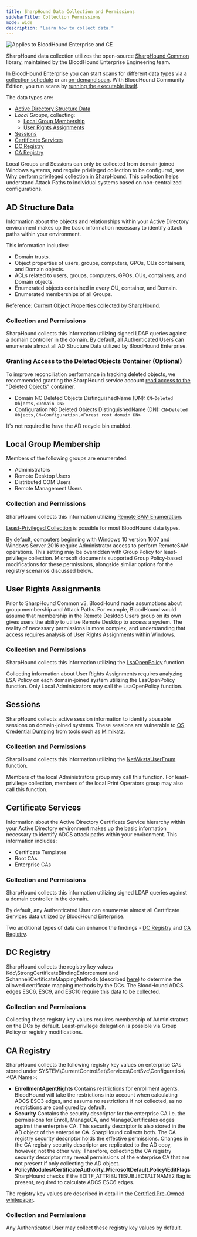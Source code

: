 ```yaml
---
title: SharpHound Data Collection and Permissions
sidebarTitle: Collection Permissions
mode: wide
description: "Learn how to collect data."
---
```


<img noZoom src="/assets/enterprise-AND-community-edition-pill-tag.svg" alt="Applies to BloodHound Enterprise and CE"/>

SharpHound data collection utilizes the open-source [SharpHound Common](https://github.com/SpecterOps/SharpHoundCommon) library, maintained by the BloodHound Enterprise Engineering team.

In BloodHound Enterprise you can start scans for different data types via a [collection schedule](https://github.com/SpecterOps/bloodhound-docs/blob/main//collect-data/enterprise-collection/collection-schedule) or an [on-demand scan](https://github.com/SpecterOps/bloodhound-docs/blob/main//collect-data/enterprise-collection/on-demand-scan).
With BloodHound Community Edition, you run scans by [running the executable itself](https://github.com/SpecterOps/bloodhound-docs/blob/main//collect-data/ce-collection/sharphound).

The data types are:

* [Active Directory Structure Data](https://github.com/SpecterOps/bloodhound-docs/blob/main//collect-data/permissions#ad-structure-data)
* _Local Groups_, collecting:
    * [Local Group Membership](https://github.com/SpecterOps/bloodhound-docs/blob/main//collect-data/permissions#local-group-membership)
    * [User Rights Assignments](https://github.com/SpecterOps/bloodhound-docs/blob/main//collect-data/permissions#user-rights-assignments)
* [Sessions](https://github.com/SpecterOps/bloodhound-docs/blob/main//collect-data/permissions#sessions)
* [Certificate Services](https://github.com/SpecterOps/bloodhound-docs/blob/main//collect-data/permissions#certificate-services)
* [DC Registry](https://github.com/SpecterOps/bloodhound-docs/blob/main//collect-data/permissions#dc-registry)
* [CA Registry](https://github.com/SpecterOps/bloodhound-docs/blob/main//collect-data/permissions#ca-registry)

Local Groups and Sessions can only be collected from domain-joined Windows systems, and require privileged collection to be configured, see [Why perform privileged collection in SharpHound](https://github.com/SpecterOps/bloodhound-docs/blob/main//collect-data/enterprise-collection/privileged-collection). This collection helps understand Attack Paths to individual systems based on non-centralized configurations.

## AD Structure Data

Information about the objects and relationships within your Active Directory environment makes up the basic information necessary to identify attack paths within your environment.

This information includes:

* Domain trusts.
* Object properties of users, groups, computers, GPOs, OUs containers, and Domain objects.
* ACLs related to users, groups, computers, GPOs, OUs, containers, and Domain objects.
* Enumerated objects contained in every OU, container, and Domain.
* Enumerated memberships of all Groups.

Reference: [Current Object Properties collected by SharpHound](https://github.com/SpecterOps/SharpHoundCommon/blob/68a68c6eab5375b46f975274b16ff1acdc35dc48/src/CommonLib/LdapQueries/CommonProperties.cs).

### Collection and Permissions

SharpHound collects this information utilizing signed LDAP queries against a domain controller in the domain. By default, all Authenticated Users can enumerate almost all AD Structure Data utilized by BloodHound Enterprise.

### Granting Access to the Deleted Objects Container (Optional)

To improve reconciliation performance in tracking deleted objects, we recommended granting the SharpHound service account [read access to the "Deleted Objects" container](https://learn.microsoft.com/en-us/troubleshoot/windows-server/identity/non-administrators-view-deleted-object-container).

* Domain NC Deleted Objects DistinguishedName (DN): `CN=Deleted Objects,<Domain DN>`
* Configuration NC Deleted Objects DistinguishedName (DN): `CN=Deleted Objects,CN=Configuration,<Forest root domain DN>`

It's not required to have the AD recycle bin enabled.

## Local Group Membership

Members of the following groups are enumerated:

* Administrators
* Remote Desktop Users
* Distributed COM Users
* Remote Management Users

### Collection and Permissions

SharpHound collects this information utilizing [Remote SAM Enumeration](https://learn.microsoft.com/en-us/windows/security/threat-protection/security-policy-settings/network-access-restrict-clients-allowed-to-make-remote-sam-calls).

<Note>[Least-Privileged Collection](https://github.com/SpecterOps/bloodhound-docs/blob/main//collect-data/enterprise-collection/least-privileged-collection) is possible for most BloodHound data types.</Note>

By default, computers beginning with Windows 10 version 1607 and Windows Server 2016 require Administrator access to perform RemoteSAM operations. This setting may be overridden with Group Policy for least-privilege collection. Microsoft documents supported Group Policy-based modifications for these permissions, alongside similar options for the registry scenarios discussed below.

## User Rights Assignments

Prior to SharpHound Common v3, BloodHound made assumptions about group membership and Attack Paths. For example, BloodHound would assume that membership in the Remote Desktop Users group on its own gives users the ability to utilize Remote Desktop to access a system. The reality of necessary permissions is more complex, and understanding that access requires analysis of User Rights Assignments within Windows.

### Collection and Permissions

SharpHound collects this information utilizing the [LsaOpenPolicy](https://learn.microsoft.com/en-us/windows/win32/api/ntsecapi/nf-ntsecapi-lsaopenpolicy) function.

Collecting information about User Rights Assignments requires analyzing LSA Policy on each domain-joined system utilizing the LsaOpenPolicy function. Only Local Administrators may call the LsaOpenPolicy function.

## Sessions

SharpHound collects active session information to identify abusable sessions on domain-joined systems. These sessions are vulnerable to [OS Credential Dumping](https://attack.mitre.org/techniques/T1003/001/) from tools such as [Mimikatz](https://github.com/ParrotSec/mimikatz).

### Collection and Permissions

SharpHound collects this information utilizing the [NetWkstaUserEnum](https://learn.microsoft.com/en-us/windows/win32/api/lmwksta/nf-lmwksta-netwkstauserenum) function.

Members of the local Administrators group may call this function. For least-privilege collection, members of the local Print Operators group may also call this function.

## Certificate Services

Information about the Active Directory Certificate Service hierarchy within your Active Directory environment makes up the basic information necessary to identify ADCS attack paths within your environment. This information includes:

* Certificate Templates
* Root CAs
* Enterprise CAs

### Collection and Permissions

SharpHound collects this information utilizing signed LDAP queries against a domain controller in the domain.

By default, any Authenticated User can enumerate almost all Certificate Services data utilized by BloodHound Enterprise.

Two additional types of data can enhance the findings - [DC Registry](https://github.com/SpecterOps/bloodhound-docs/blob/main//collect-data/permissions#dc-registry) and [CA Registry](https://github.com/SpecterOps/bloodhound-docs/blob/main//collect-data/permissions#ca-registry).

## DC Registry

SharpHound collects the registry key values Kdc\\StrongCertificateBindingEnforcement and Schannel\\CertificateMappingMethods (described [here](https://support.microsoft.com/en-us/topic/kb5014754-certificate-based-authentication-changes-on-windows-domain-controllers-ad2c23b0-15d8-4340-a468-4d4f3b188f16)) to determine the allowed certificate mapping methods by the DCs. The BloodHound ADCS edges ESC6, ESC9, and ESC10 require this data to be collected.

### Collection and Permissions

Collecting these registry key values requires membership of Administrators on the DCs by default. Least-privilege delegation is possible via Group Policy or registry modifications.

## CA Registry

SharpHound collects the following registry key values on enterprise CAs stored under SYSTEM\\CurrentControlSet\\Services\\CertSvc\\Configuration\\&lt;CA Name&gt;:

* **EnrollmentAgentRights**
    Contains restrictions for enrollment agents. BloodHound will take the restrictions into account when calculating ADCS ESC3 edges, and assume no restrictions if not collected, as no restrictions are configured by default.
* **Security**
    Contains the security descriptor for the enterprise CA i.e. the permissions for Enroll, ManageCA, and ManageCertificates edges against the enterprise CA. This security descriptor is also stored in the AD object of the enterprise CA. SharpHound collects both. The CA registry security descriptor holds the effective permissions. Changes in the CA registry security descriptor are replicated to the AD copy, however, not the other way. Therefore, collecting the CA registry security descriptor may reveal permissions of the enterprise CA that are not present if only collecting the AD object.
* **PolicyModules\\CertificateAuthority_MicrosoftDefault.Policy\\EditFlags**
    SharpHound checks if the EDITF_ATTRIBUTESUBJECTALTNAME2 flag is present, required to calculate ADCS ESC6 edges.

The registry key values are described in detail in the [Certified Pre-Owned whitepaper](https://specterops.io/wp-content/uploads/sites/3/2022/06/Certified_Pre-Owned.pdf).

### Collection and Permissions

Any Authenticated User may collect these registry key values by default.

